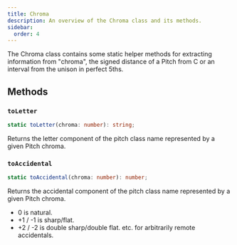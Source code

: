 ```yaml
---
title: Chroma
description: An overview of the Chroma class and its methods.
sidebar:
  order: 4
---
```


The Chroma class contains some static helper methods for extracting information from "chroma", the signed distance of a Pitch from C or an interval from the unison in perfect 5ths.

## Methods

### `toLetter`

```ts
static toLetter(chroma: number): string;
```

Returns the letter component of the pitch class name represented by a given Pitch chroma.

### `toAccidental`

```ts
static toAccidental(chroma: number): number;
```

Returns the accidental component of the pitch class name represented by a given Pitch chroma.
- 0 is natural.
- +1 / -1 is sharp/flat.
- +2 / -2 is double sharp/double flat.
etc. for arbitrarily remote accidentals.

